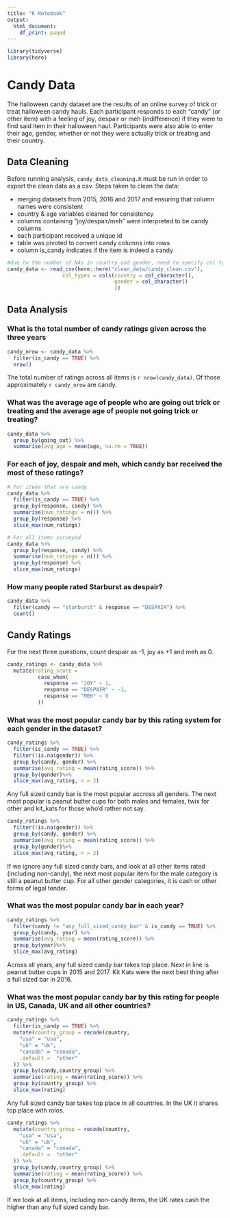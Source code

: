 ```yaml
---
title: "R Notebook"
output:
  html_document:
    df_print: paged
---
```

```r
library(tidyverse)
library(here)
```

# Candy Data


The halloween candy dataset are the results of an online survey of trick or treat halloween candy hauls. 
Each participant responds to each "candy" (or other item) with a feeling of joy, despair or meh (indifference) if they were to find said item in their halloween haul. 
Participants were also able to enter their age, gender, whether or not they were actually trick or treating and their country. 

## Data Cleaning


Before running analysis, `candy_data_cleaning.R` must be run in order to export the clean data as a csv. 
Steps taken to clean the data:

* merging datasets from 2015, 2016 and 2017 and ensuring that column names were consistent
* country & age variables cleaned for consistency
* columns containing "joy/despair/meh" were interpreted to be candy columns
* each participant received a unique id
* table was pivoted to convert candy columns into rows
* column is_candy indicates if the item is indeed a candy


```r
#due to the number of NAs in country and gender, need to specify col type
candy_data <- read_csv(here::here("clean_data/candy_clean.csv"), 
                  col_types = cols(country = col_character(),
                                   gender = col_character()
                                   ))
```

## Data Analysis 


### What is the total number of candy ratings given across the three years

```r
candy_nrow <- candy_data %>%
  filter(is_candy == TRUE) %>%
  nrow()
```

The total number of ratings across all items is `r nrow(candy_data)`. Of those approximately `r candy_nrow` are candy.


### What was the average age of people who are going out trick or treating and the average age of people not going trick or treating?

```r
candy_data %>%
  group_by(going_out) %>%
  summarise(avg_age = mean(age, na.rm = TRUE))
```

### For each of joy, despair and meh, which candy bar received the most of these ratings?

```r
# For items that are candy 
candy_data %>%
  filter(is_candy == TRUE) %>%
  group_by(response, candy) %>%
  summarise(num_ratings = n()) %>%
  group_by(response) %>%
  slice_max(num_ratings)
```

```r
# For all items surveyed
candy_data %>%
  group_by(response, candy) %>%
  summarise(num_ratings = n()) %>%
  group_by(response) %>%
  slice_max(num_ratings)
```

### How many people rated Starburst as despair?

```r
candy_data %>% 
  filter(candy == "starburst" & response == "DESPAIR") %>%
  count()
```

## Candy Ratings

For the next three questions, count despair as -1, joy as +1 and meh as 0.
```r
candy_ratings <- candy_data %>% 
  mutate(rating_score = 
          case_when(
            response == "JOY" ~ 1,
            response == "DESPAIR" ~ -1,
            response == "MEH" ~ 0
          ))
```


### What was the most popular candy bar by this rating system for each gender in the dataset?

```r
candy_ratings %>%
  filter(is_candy == TRUE) %>%
  filter(!is.na(gender)) %>%
  group_by(candy, gender) %>%
  summarise(avg_rating = mean(rating_score)) %>%
  group_by(gender)%>%
  slice_max(avg_rating, n = 2)
```
Any full sized candy bar is the most popular accross all genders. The next most popular is peanut butter cups for both males and females, twix for other and kit_kats for those who'd rather not say. 



```r
candy_ratings %>%
  filter(!is.na(gender)) %>%
  group_by(candy, gender) %>%
  summarise(avg_rating = mean(rating_score)) %>%
  group_by(gender)%>%
  slice_max(avg_rating, n = 2)
```
If we ignore any full sized candy bars, and look at all other items rated (including non-candy), the next most popular item for the male category is still a peanut butter cup. For all other gender categories, it is cash or other forms of legal tender. 


### What was the most popular candy bar in each year?
```r
candy_ratings %>% 
  filter(candy != "any_full_sized_candy_bar" & is_candy == TRUE) %>%
  group_by(candy, year) %>%
  summarise(avg_rating = mean(rating_score)) %>%
  group_by(year)%>%
  slice_max(avg_rating)
```
Across all years, any full sized candy bar takes top place. Next in line is peanut butter cups in 2015 and 2017. Kit Kats were the next best thing after a full sized bar in 2016. 


### What was the most popular candy bar by this rating for people in US, Canada, UK and all other countries?
```r
candy_ratings %>%
  filter(is_candy == TRUE) %>%
  mutate(country_group = recode(country,
    "usa" = "usa",
    "uk" = "uk",
    "canada" = "canada",
    .default =  "other"
  )) %>%
  group_by(candy,country_group) %>%
  summarise(rating = mean(rating_score)) %>%
  group_by(country_group) %>%
  slice_max(rating)
```
Any full sized candy bar takes top place in all countries. In the UK it shares top place with rolos. 

```r
candy_ratings %>%
  mutate(country_group = recode(country,
    "usa" = "usa",
    "uk" = "uk",
    "canada" = "canada",
    .default =  "other"
  )) %>%
  group_by(candy,country_group) %>%
  summarise(rating = mean(rating_score)) %>%
  group_by(country_group) %>%
  slice_max(rating)
```
If we look at all items, including non-candy items, the UK rates cash the higher than any full sized candy bar. 

